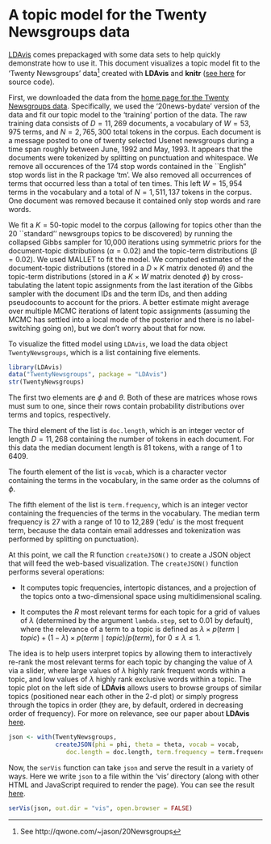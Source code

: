 A topic model for the Twenty Newsgroups data
============================================
[LDAvis](https://github.com/cpsievert/LDAvis/) comes prepackaged with some data sets to help quickly demonstrate how to use it. This document visualizes a topic model fit to the 'Twenty Newsgroups' data^[See http://qwone.com/~jason/20Newsgroups] created with **LDAvis** and **knitr** ([see here](https://github.com/cpsievert/LDAvis/blob/master/inst/examples/newsgroup.Rmd) for source code). 

First, we downloaded the data from the [home page for the Twenty Newsgroups data](http://qwone.com/~jason/20Newsgroups/). Specifically, we used the '20news-bydate' version of the data and fit our topic model to the 'training' portion of the data. The raw training data consists of $D = 11,269$ documents, a vocabulary of $W = 53,975$ terms, and $N = 2,765,300$ total tokens in the corpus. Each document is a message posted to one of twenty selected Usenet newsgroups during a time span roughly between June, 1992 and May, 1993. It appears that the documents were tokenized by splitting on punctuation and whitespace. We remove all occurences of the 174 stop words contained in the ``English" stop words list in the R package 'tm'. We also removed all occurrences of terms that occurred less than a total of ten times. This left $W = 15,954$ terms in the vocabulary and a total of $N = 1,511,137$ tokens in the corpus. One document was removed because it contained only stop words and rare words.

We fit a $K=50$-topic model to the corpus (allowing for topics other than the 20 ``standard'' newsgroups topics to be discovered) by running the collapsed Gibbs sampler for 10,000 iterations using symmetric priors for the document-topic distributions ($\alpha = 0.02$) and the topic-term distributions ($\beta = 0.02$). We used MALLET to fit the model. We computed estimates of the document-topic distributions (stored in a $D \times K$ matrix denoted $\theta$) and the topic-term distributions (stored in a $K \times W$ matrix denoted $\phi$) by cross-tabulating the latent topic assignments from the last iteration of the Gibbs sampler with the document IDs and the term IDs, and then adding pseudocounts to account for the priors. A better estimate might average over multiple MCMC iterations of latent topic assignments (assuming the MCMC has settled into a local mode of the posterior and there is no label-switching going on), but we don't worry about that for now.

To visualize the fitted model using `LDAvis`, we load the data object `TwentyNewsgroups`, which is a list containing five elements.
```r
library(LDAvis)
data("TwentyNewsgroups", package = "LDAvis")
str(TwentyNewsgroups)
```
The first two elements are $\phi$ and $\theta$. Both of these are matrices whose rows must sum to one, since their rows contain probability distributions over terms and topics, respectively.

The third element of the list is `doc.length`, which is an integer vector of length $D = 11,268$ containing the number of tokens in each document. For this data the median document length is 81 tokens, with a range of 1 to 6409.

The fourth element of the list is `vocab`, which is a character vector containing the terms in the vocabulary, in the same order as the columns of $\phi$.

The fifth element of the list is `term.frequency`, which is an integer vector containing the frequencies of the terms in the vocabulary. The median term frequency is 27 with a range of 10 to 12,289 ('edu' is the most frequent term, because the data contain email addresses and tokenization was performed by splitting on punctuation).

At this point, we call the R function `createJSON()` to create a JSON object that will feed the web-based visualization. The `createJSON()` function performs several operations:

- It computes topic frequencies, intertopic distances, and a projection of the topics onto a two-dimensional space using multidimensional scaling.

- It computes the $R$ most relevant terms for each topic for a grid of values of $\lambda$ (determined by the argument `lambda.step`, set to 0.01 by default), where the relevance of a term to a topic is defined as $\lambda \times p(term \mid topic) + (1 - \lambda) \times p(term \mid topic)/p(term)$, for $0 \leq \lambda \leq 1$.

The idea is to help users interpret topics by allowing them to interactively re-rank the most relevant terms for each topic by changing the value of $\lambda$ via a slider, where large values of $\lambda$ highly rank frequent words within a topic, and low values of $\lambda$ highly rank exclusive words within a topic. The topic plot on the left side of **LDAvis** allows users to browse groups of similar topics (positioned near each other in the 2-d plot) or simply progress through the topics in order (they are, by default, ordered in decreasing order of frequency). For more on relevance, see our paper about **LDAvis** [here](http://nlp.stanford.edu/events/illvi2014/papers/sievert-illvi2014.pdf).

```r
json <- with(TwentyNewsgroups, 
             createJSON(phi = phi, theta = theta, vocab = vocab,
                doc.length = doc.length, term.frequency = term.frequency))
```

Now, the `serVis` function can take `json` and serve the result in a variety of ways. Here we write `json` to a file within the 'vis' directory (along with other HTML and JavaScript required to render the page). You can see the result [here](http://cpsievert.github.io/LDAvis/newsgroup/vis).

```r
serVis(json, out.dir = "vis", open.browser = FALSE)
```

